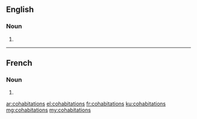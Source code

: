 ==English==

===Noun===
{{head|en|plural}}

# {{plural of|cohabitation|lang=en}}

----

==French==

===Noun===
{{head|fr|plural|g=?}}

# {{plural of|cohabitation|lang=fr}}

[[ar:cohabitations]]
[[el:cohabitations]]
[[fr:cohabitations]]
[[ku:cohabitations]]
[[mg:cohabitations]]
[[my:cohabitations]]